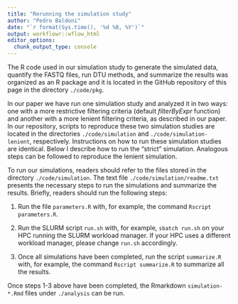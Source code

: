 ```yaml
---
title: "Rerunning the simulation study"
author: "Pedro Baldoni"
date: "`r format(Sys.time(), '%d %B, %Y')`"
output: workflowr::wflow_html
editor_options:
  chunk_output_type: console
---
```


The R code used in our simulation study to generate the simulated data, quantify the FASTQ files, run DTU methods, and summarize the results was organized as an R package and it is located in the GitHub repository of this page in the directory `./code/pkg`.

In our paper we have run one simulation study and analyzed it in two ways: one with a more restrictive filtering criteria (default *filterByExpr* function) and another with a more lenient filtering criteria, as described in our paper. In our repository, scripts to reproduce these two simulation studies are located in the directories `./code/simulation` and `./code/simulation-lenient`, respectively. Instructions on how to run these simulation studies are identical. Below I describe how to run the "strict" simulation. Analogous steps can be followed to reproduce the lenient simulation.

To run our simulations, readers should refer to the files stored in the directory `./code/simulation`. The text file `./code/simulation/readme.txt` presents the necessary steps to run the simulations and summarize the results. Briefly, readers should run the following steps:

1. Run the file `parameters.R` with, for example, the command `Rscript parameters.R`.

2. Run the SLURM script `run.sh` with, for example, `sbatch run.sh` on your HPC running the SLURM workload manager. If your HPC uses a different workload manager, please change `run.sh` accordingly.

3. Once all simulations have been completed, run the script `summarize.R` with, for example, the command `Rscript summarize.R` to summarize all the results.

Once steps 1-3 above have been completed, the Rmarkdown `simulation-*.Rmd` files under `./analysis` can be run.
